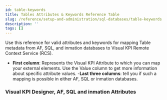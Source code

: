 ```yaml
---
id: table-keywords
title: Tables Attributes & Keywords Reference Table
slug: /reference/setup-and-administration/sql-databases/table-keywords
description: ''
tags: []
---
```



Use this reference for valid attributes and keywords for mapping Table metadata from AF, SQL, and inmation databases to Visual KPI Remote Context Service (RCS).

- **First column**: Represents the Visual KPI Attribute to which you can map your external elements. Use the Value column to get more information about specific attribute values.
-**Last three columns**: tell you if such a mapping is possible in either AF, SQL or inmation databases.

### Visual KPI Designer, AF, SQL and inmation Attributes

<JsonToTable jsonData={table} />